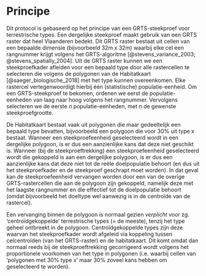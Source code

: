 # Principe

```{=html}
<!--
Korte omschrijving van de principes waarop het veldprotocol gebaseerd is. Bv principe achter het nemen van mengmonsters, principe achter visueel inschatten van de bedekking van een plant, …
-->
```
Dit protocol is gebaseerd op het principe van een GRTS-steekproef voor terrestrische types.
Een dergelijke steekproef maakt gebruik van een GRTS raster dat heel Vlaanderen bedekt.
Dit GRTS raster bestaat uit cellen van een bepaalde dimensie (bijvoorbeeld 32m x 32m) waarbij elke cel een rangnummer krijgt volgens het GRTS-algoritme [@stevens_variance_2003; @stevens_spatially_2004].
Uit de GRTS raster kunnen we een steekproefkader afleiden voor een bepaald type door alle rastercellen te selecteren die volgens de polygonen van de Habitatkaart [@saeger_biologische_2018] met het type kunnen overeenkomen.
Elke rastercel vertegenwoordigt hierbij één (statistische) populatie-eenheid.
Om een GRTS-steekproef te bekomen, ordenen we eerst de populatie-eenheden van laag naar hoog volgens het rangnummer.
Vervolgens selecteren we de eerste $n$ populatie-eenheden, met $n$ de gewenste steekproefgrootte.

De Habitatkaart bestaat vaak uit polygonen die maar gedeeltelijk een bepaald type bevatten, bijvoorbeeld een polygoon die voor 30% uit type x bestaat.
Wanneer een steekproefeenheid geselecteerd wordt in een dergelijke polygoon, is er dus een aanzienlijke kans dat deze niet geschikt is.
Wanneer (bij de steekproeftrekking) een steekproefeenheid geselecteerd wordt die gekoppeld is aan een dergelijke polygoon, is er dus een aanzienlijke kans dat deze niet tot de reële doelpopulatie behoort (en dus uit het steekproefkader en de steekproef geschrapt moet worden).
In dat geval kan de steekproefeenheid vervangen worden door een van de overige GRTS-rastercellen die aan de polygoon zijn gekoppeld, namelijk deze met het laagste rangnummer en die effectief tot de doelpopulatie behoort (omdat bijvoorbeeld het doeltype wel aanwezig is in de centroïde van de rastercel).

Een vervanging binnen de polygoon is normaal gezien *verplicht* voor zg.
'centroïdgekoppelde' terrestrische types (= de meeste), tenzij het type geheel ontbreekt in de polygoon.
Centroïdgekoppelde types zijn deze waarvan het steekproefkader wordt afgeleid via koppeling tussen celcentroïden (van het GRTS-raster) en de habitatkaart.
Dit komt omdat dan normaal reeds bij de steekproeftrekking gecorrigeerd wordt volgens het proportionele voorkomen van het type in polygonen (i.e. waarbij cellen van 'polygonen met 30% type x' maar 30% zoveel kans hebben om geselecteerd te worden).

